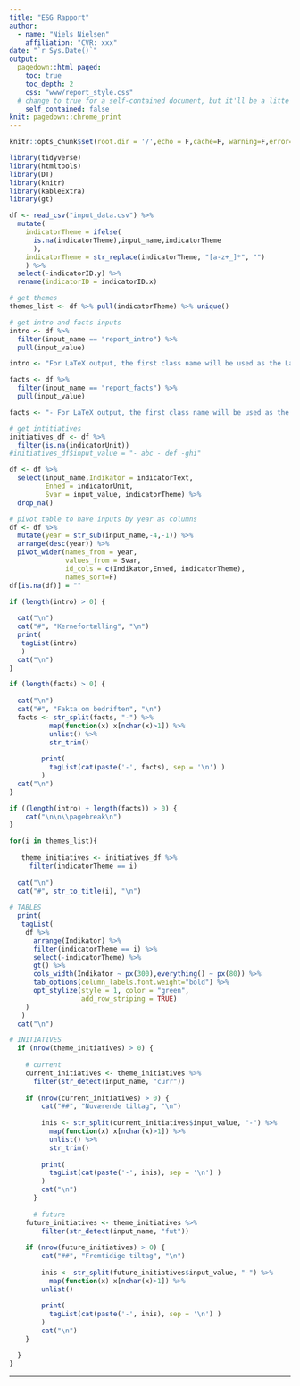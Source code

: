 ```yaml
---
title: "ESG Rapport"
author:
  - name: "Niels Nielsen"
    affiliation: "CVR: xxx"
date: "`r Sys.Date()`"
output: 
  pagedown::html_paged:
    toc: true
    toc_depth: 2
    css: "www/report_style.css"
  # change to true for a self-contained document, but it'll be a litte slower for Pandoc to render
    self_contained: false
knit: pagedown::chrome_print
---
```


```r
knitr::opts_chunk$set(root.dir = '/',echo = F,cache=F, warning=F,error=F,message=F)
```


```r
library(tidyverse)
library(htmltools)
library(DT)
library(knitr)
library(kableExtra)
library(gt)

df <- read_csv("input_data.csv") %>%
  mutate(
    indicatorTheme = ifelse(
      is.na(indicatorTheme),input_name,indicatorTheme
      ),
    indicatorTheme = str_replace(indicatorTheme, "[a-z+_]*", "")
    ) %>%
  select(-indicatorID.y) %>%
  rename(indicatorID = indicatorID.x)

# get themes
themes_list <- df %>% pull(indicatorTheme) %>% unique()

# get intro and facts inputs
intro <- df %>% 
  filter(input_name == "report_intro") %>% 
  pull(input_value)

intro <- "For LaTeX output, the first class name will be used as the LaTeX environment name. You should also provide an attribute named data-latex in the Div block, which will be the arguments of the environment. This attribute can be an empty string if the environment does not need arguments. We show two simple examples below. The first example uses the verbatim environment in LaTeX, which does not have any arguments:"

facts <- df %>% 
  filter(input_name == "report_facts") %>% 
  pull(input_value)

facts <- "- For LaTeX output, the first class name will be used as the LaTeX environment name - We show two simple examples below. The first example uses the verbatim environment in LaTeX, which does not have any arguments - This attribute can be an empty string if the environment does not need arguments."

# get intitiatives
initiatives_df <- df %>%
  filter(is.na(indicatorUnit))
#initiatives_df$input_value = "- abc - def -ghi"

df <- df %>%
  select(input_name,Indikator = indicatorText, 
         Enhed = indicatorUnit, 
         Svar = input_value, indicatorTheme) %>%
  drop_na()

# pivot table to have inputs by year as columns
df <- df %>% 
  mutate(year = str_sub(input_name,-4,-1)) %>%
  arrange(desc(year)) %>%
  pivot_wider(names_from = year, 
              values_from = Svar, 
              id_cols = c(Indikator,Enhed, indicatorTheme),
              names_sort=F)
df[is.na(df)] = ""
```


```r

if (length(intro) > 0) {
  
  cat("\n") 
  cat("#", "Kernefortælling", "\n")
  print(
   tagList(intro)
   )
  cat("\n") 
}

if (length(facts) > 0) {
  
  cat("\n") 
  cat("#", "Fakta om bedriften", "\n")
  facts <- str_split(facts, "-") %>% 
          map(function(x) x[nchar(x)>1]) %>%
          unlist() %>% 
          str_trim()
        
        print(
          tagList(cat(paste('-', facts), sep = '\n') )
        )
  cat("\n")
}

if ((length(intro) + length(facts)) > 0) {
    cat("\n\n\\pagebreak\n")
}

for(i in themes_list){
  
   theme_initiatives <- initiatives_df %>%
     filter(indicatorTheme == i)
  
  cat("\n")
  cat("#", str_to_title(i), "\n")
  
# TABLES
  print(
   tagList(
    df %>% 
      arrange(Indikator) %>%
      filter(indicatorTheme == i) %>%
      select(-indicatorTheme) %>%
      gt() %>%
      cols_width(Indikator ~ px(300),everything() ~ px(80)) %>%
      tab_options(column_labels.font.weight="bold") %>%
      opt_stylize(style = 1, color = "green", 
                  add_row_striping = TRUE)
    )
   )
  cat("\n")

# INITIATIVES
  if (nrow(theme_initiatives) > 0) {
    
    # current
    current_initiatives <- theme_initiatives %>%
      filter(str_detect(input_name, "curr"))
    
    if (nrow(current_initiatives) > 0) {
        cat("##", "Nuværende tiltag", "\n")
      
        inis <- str_split(current_initiatives$input_value, "-") %>% 
          map(function(x) x[nchar(x)>1]) %>%
          unlist() %>%
          str_trim()
        
        print(
          tagList(cat(paste('-', inis), sep = '\n') )
        )
        cat("\n")
      }
      
      # future
    future_initiatives <- theme_initiatives %>%
        filter(str_detect(input_name, "fut"))
    
    if (nrow(future_initiatives) > 0) {
        cat("##", "Fremtidige tiltag", "\n")
      
        inis <- str_split(future_initiatives$input_value, "-") %>% 
          map(function(x) x[nchar(x)>1]) %>%
        unlist()
        
        print(
          tagList(cat(paste('-', inis), sep = '\n') )
        )
        cat("\n")
    }

  }
}
```

---